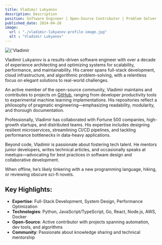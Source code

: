```yaml
---
title: Vladimir Lukyanov
description: Description
position: Software Engineer | Open-Source Contributor | Problem Solver
published_date: 2024-04-26
image:
  url : "./vladimir-lukyanov-profile-image.jpg"
  alt : "Vladimir Lukyanov"
---
```


<div style={'width:100%; display: flex; margin: 0 auto;align-items: center;justify-content: center;padding-bottom: 15px;border-radius: 10px;overflow:hidden;'}>
  <Image width={680} src={image} alt={'Vladimir Lukyanov'} style={{borderRadius: '10px'}} />
</div>

Vladimir Lukyanov is a results-driven software engineer with over a decade of experience architecting and optimizing systems for scalability, performance, and maintainability. His career spans full-stack development, cloud infrastructure, and algorithmic problem-solving, with a relentless focus on elegant solutions to real-world challenges.

An active member of the open-source community, Vladimir maintains and contributes to projects on [GitHub](http://github.com/vladimirlukyanov), ranging from developer productivity tools to experimental machine learning implementations. His repositories reflect a philosophy of pragmatic engineering—emphasizing readability, modularity, and thorough documentation.

Professionally, Vladimir has collaborated with Fortune 500 companies, high-growth startups, and distributed teams. His expertise includes designing resilient microservices, streamlining CI/CD pipelines, and tackling performance bottlenecks in data-heavy applications.

Beyond code, Vladimir is passionate about fostering tech talent. He mentors junior developers, writes technical articles, and occasionally speaks at meetups—advocating for best practices in software design and collaborative development.

When offline, he’s likely tinkering with a new programming language, hiking, or reviewing obscure sci-fi novels.

## Key Highlights:

- **Expertise**: Full-Stack Development, System Design, Performance Optimization
- **Technologies**: Python, JavaScript/TypeScript, Go, React, Node.js, AWS, Docker
- **Open-Source**: Active contributor with projects spanning automation, dev tools, and algorithms
- **Community**: Passionate about knowledge sharing and technical mentorship
